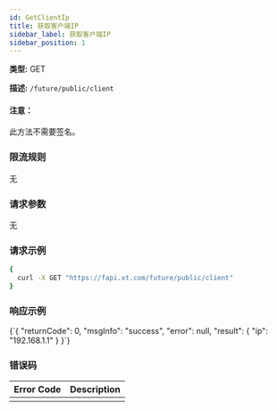 ```yaml
---
id: GetClientIp
title: 获取客户端IP
sidebar_label: 获取客户端IP
sidebar_position: 1
---
```


**类型:** GET

**描述:** `/future/public/client`

#### 注意：

此方法不需要签名。

### 限流规则

无

### 请求参数

无

### 请求示例

```bash title="Request"
{
  curl -X GET "https://fapi.xt.com/future/public/client" 
}
```

### 响应示例


<CodeBlock language="json" title="Response">
  {`{
  "returnCode": 0,
  "msgInfo": "success",
  "error": null,
  "result": {
    "ip": "192.168.1.1"
  }
}`}
</CodeBlock>

### 错误码

| Error Code | Description |
|------------|-------------|
|           |             |